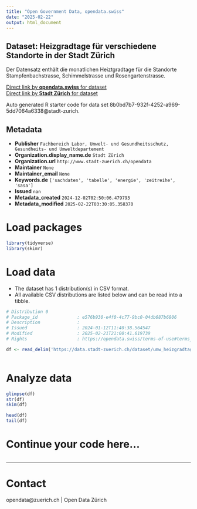 ```yaml
---
title: "Open Government Data, opendata.swiss"
date: "2025-02-22"
output: html_document
---
```


## Dataset: Heizgradtage für verschiedene Standorte in der Stadt Zürich

Der Datensatz enthält die monatlichen Heiztgradtage für die Standorte Stampfenbachstrasse, Schimmelstrasse und Rosengartenstrasse.

[Direct link by **opendata.swiss** for dataset](https://opendata.swiss/de/dataset/heizgradtage-fur-verschiedene-standorte-in-der-stadt-zurich)<br>
[Direct link by **Stadt Zürich** for dataset](https://data.stadt-zuerich.ch/dataset/umw_heizgradtage_standort_jahr_monat_od1031)

Auto generated R starter code for data set 8b0bd7b7-932f-4252-a969-5dd7064a6338@stadt-zurich.

## Metadata

- **Publisher** `Fachbereich Labor, Umwelt- und Gesundheitsschutz, Gesundheits- und Umweltdepartement`
- **Organization.display_name.de** `Stadt Zürich`
- **Organization.url** `http://www.stadt-zuerich.ch/opendata`
- **Maintainer** `None`
- **Maintainer_email** `None`
- **Keywords.de** `['sachdaten', 'tabelle', 'energie', 'zeitreihe', 'sasa']`
- **Issued** `nan`
- **Metadata_created** `2024-12-02T02:50:06.479793`
- **Metadata_modified** `2025-02-22T03:30:05.358370`


# Load packages

```r

library(tidyverse)
library(skimr)

```

# Load data

-   The dataset has 1 distribution(s) in CSV format.
-   All available CSV distributions are listed below and can be read into a tibble.

```r

# Distribution 0
# Package_id               : e576b930-e4f0-4c77-9bc0-04db687b6806
# Description              : 
# Issued                   : 2024-01-12T11:40:38.564547
# Modified                 : 2025-02-21T21:00:41.619739
# Rights                   : https://opendata.swiss/terms-of-use#terms_open

df <- read_delim('https://data.stadt-zuerich.ch/dataset/umw_heizgradtage_standort_jahr_monat_od1031/download/UMW103OD1031.csv')



```

# Analyze data

```r

glimpse(df)
str(df)
skim(df)

head(df)
tail(df)

```

# Continue your code here...

```r

```

------------------------------------------------------------------------

# Contact

opendata@zuerich.ch | Open Data Zürich
